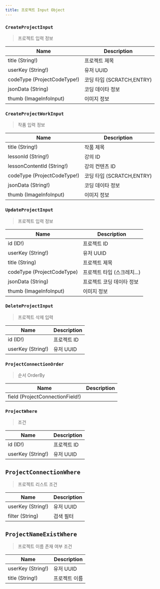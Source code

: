 ```yaml
---
title: 프로젝트 Input Object
---
```



### `CreateProjectInput`
> 프로젝트 입력 정보

| Name | Description |
| -------- | -------- | 
| title (String!)  | 프로젝트 제목  | 
| userKey (String!) | 유저 UUID
| codeType (ProjectCodeType!) | 코딩 타입 (SCRATCH,ENTRY)
| jsonData (String) | 코딩 데이타 정보
| thumb (ImageInfoInput) | 이미지 정보


### `CreateProjectWorkInput`
> 작품 입력 정보

| Name | Description |
| -------- | -------- | 
| title (String!)  | 작품 제목  | 
| lessonId (String!) | 강의 ID
| lessonContentId (String!) | 강의 컨텐츠 ID
| codeType (ProjectCodeType!) | 코딩 타입 (SCRATCH,ENTRY)
| jsonData (String!) | 코딩 데이타 정보
| thumb (ImageInfoInput) | 이미지 정보


### `UpdateProjectInput`
> 프로젝트 입력 정보

| Name | Description |
| -------- | -------- | 
| id (ID!)  | 프로젝트 ID
| userKey (String!) | 유저 UUID
| title (String) | 프로젝트 제목
| codeType (ProjectCodeType) | 프로젝트 타입 (스크레치...)
| jsonData (String) | 프로젝트 코딩 데이타 정보
| thumb (ImageInfoInput) | 이미지 정보

### `DeleteProjectInput`
> 프로젝트 삭제 입력

| Name | Description |
| -------- | -------- | 
| id (ID!)  | 프로젝트 ID  | 
| userKey (String!) | 유저 UUID

### `ProjectConnectionOrder`
> 순서 OrderBy

| Name | Description |
| -------- | -------- | 
| field (ProjectConnectionField!)  | 

### `ProjectWhere`
> 조건

| Name | Description |
| -------- | -------- | 
| id (ID!)  | 프로젝트 ID  | 
| userKey (String!) | 유저 UUID

## `ProjectConnectionWhere`
> 프로젝트 리스트 조건

| Name | Description |
| -------- | -------- | 
| userKey (String!) | 유저 UUID
| filter (String)  | 검색 필터  | 


## `ProjectNameExistWhere`
> 프로젝트 이름 존재 여부 조건 

| Name | Description |
| -------- | -------- | 
| userKey (String!) | 유저 UUID
| title (String!)  | 프로젝트 이름  | 